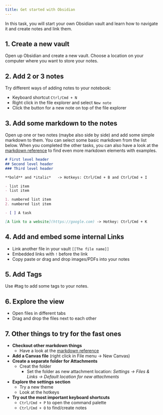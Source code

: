 ```yaml
---
title: Get started with Obsidian
---
```


In this task, you will start your own Obsidian vault and learn how to navigate it and create notes and link them.

## 1. Create a new vault

Open up Obsidian and create a new vault. Choose a location on your computer where you want to store your notes.

## 2. Add 2 or 3 notes

Try different ways of adding notes to your notebook:

- Keyboard shortcut `Ctrl/Cmd + N`
- Right click in the file explorer and select `New note`
- Click the button for a new note on top of the file explorer

## 3. Add some markdown to the notes

Open up one or two notes (maybe also side by side) and add some simple markdown to them. You can select some basic markdown from the list below. When you completed the other tasks, you can also have a look at the [markdown reference](markdown-reference.qmd) to find even more markdown elements with examples.

````md
# First level header
## Second level header
### Third level header

**bold** and *italic*   -> Hotkeys: Ctrl/Cmd + B and Ctrl/Cmd + I

- list item
- list item

1. numbered list item
2. numbered list item

- [ ] A task

[A link to a website](https://google.com) -> Hotkey: Ctrl/Cmd + K

````

## 4. Add and embed some internal Links

- Link another file in your vault `[[The file name]]`
- Embedded links with `!` before the link
- Copy paste or drag and drop images/PDFs into your notes

## 5. Add Tags 

Use #tag to add some tags to your notes.

## 6. Explore the view

- Open files in different tabs
- Drag and drop the files next to each other

## 7. Other things to try for the fast ones

- **Checkout other markdown things**
  - Have a look at the [markdown reference](markdown-reference.qmd)
- **Add a Canvas file** (right click in File menu -> New Canvas)
- **Create a separate folder for Attachments**
  - Creat the folder
	- Set the folder as new attachment location: *Settings -> Files & Links -> Default location for new attachments*
- **Explore the settings section**
  - Try a new theme
  - Look at the hotkeys
- **Try out the most important keyboard shortcuts**
	- `Ctrl/Cmd + P` to open the command palette
	- `Ctrl/Cmd + O` to find/create notes